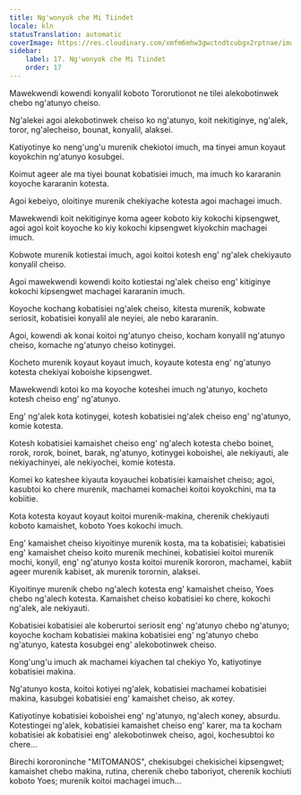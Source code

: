 ```yaml
---
title: Ng'wonyok che Mi Tiindet
locale: kln
statusTranslation: automatic
coverImage: https://res.cloudinary.com/xmfm6mhw3gwctndtcubgx2rptnae/image/upload/v1740468922/small_cover_tratado_de_psicologia_revolucionaria_a4c0dca4e0.webp
sidebar:
    label: 17. Ng'wonyok che Mi Tiindet
    order: 17
---
```

Mawekwendi kowendi konyalil koboto Tororutionot ne tilei alekobotinwek chebo ng'atunyo cheiso.

Ng'alekei agoi alekobotinwek cheiso ko ng'atunyo, koit nekitiginye, ng'alek, toror, ng'alecheiso, bounat, konyalil, alaksei.

Katiyotinye ko neng'ung'u murenik chekiotoi imuch, ma tinyei amun koyaut koyokchin ng'atunyo kosubgei.

Koimut ageer ale ma tiyei bounat kobatisiei imuch, ma imuch ko kararanin koyoche kararanin kotesta.

Agoi kebeiyo, oloitinye murenik chekiyache kotesta agoi machagei imuch.

Mawekwendi koit nekitiginye koma ageer koboto kiy kokochi kipsengwet, agoi agoi koit koyoche ko kiy kokochi kipsengwet kiyokchin machagei imuch.

Kobwote murenik kotiestai imuch, agoi koitoi kotesh eng' ng'alek chekiyauto konyalil cheiso.

Agoi mawekwendi kowendi koito kotiestai ng'alek cheiso eng' kitiginye kokochi kipsengwet machagei kararanin imuch.

Koyoche kochang kobatisiei ng'alek cheiso, kitesta murenik, kobwate seriosit, kobatisiei konyalil ale neyiei, ale nebo kararanin.

Agoi, kowendi ak konai koitoi ng'atunyo cheiso, kocham konyalil ng'atunyo cheiso, komache ng'atunyo cheiso kotinygei.

Kocheto murenik koyaut koyaut imuch, koyaute kotesta eng' ng'atunyo kotesta chekiyai koboishe kipsengwet.

Mawekwendi kotoi ko ma koyoche koteshei imuch ng'atunyo, kocheto kotesh cheiso eng' ng'atunyo.

Eng' ng'alek kota kotinygei, kotesh kobatisiei ng'alek cheiso eng' ng'atunyo, komie kotesta.

Kotesh kobatisiei kamaishet cheiso eng' ng'alech kotesta chebo boinet, rorok, rorok, boinet, barak, ng'atunyo, kotinygei koboishei, ale nekiyauti, ale nekiyachinyei, ale nekiyochei, komie kotesta.

Komei ko kateshee kiyauta koyauchei kobatisiei kamaishet cheiso; agoi, kasubtoi ko chere murenik, machamei komachei koitoi koyokchini, ma ta kobiitie.

Kota kotesta koyaut koyaut koitoi murenik-makina, cherenik chekiyauti koboto kamaishet, koboto Yoes kokochi imuch.

Eng' kamaishet cheiso kiyoitinye murenik kosta, ma ta kobatisiei; kabatisiei eng' kamaishet cheiso koito murenik mechinei, kobatisiei koitoi murenik mochi, konyil, eng' ng'atunyo kosta koitoi murenik kororon, machamei, kabiit ageer murenik kabiset, ak murenik torornin, alaksei.

Kiyoitinye murenik chebo ng'alech kotesta eng' kamaishet cheiso, Yoes chebo ng'alech kotesta. Kamaishet cheiso kobatisiei ko chere, kokochi ng'alek, ale nekiyauti.

Kobatisiei kobatisiei ale koberurtoi seriosit eng' ng'atunyo chebo ng'atunyo; koyoche kocham kobatisiei makina kobatisiei eng' ng'atunyo chebo ng'atunyo, katesta kosubgei eng' alekobotinwek cheiso.

Kong'ung'u imuch ak machamei kiyachen tal chekiyo Yo, katiyotinye kobatisiei makina.

Ng'atunyo kosta, koitoi kotiyei ng'alek, kobatisiei machamei kobatisiei makina, kasubgei kobatisiei eng' kamaishet cheiso, ak котеу.

Katiyotinye kobatisiei koboishei eng' ng'atunyo, ng'alech копеу, absurdu. Kotestingei ng'alek, kobatisiei kamaishet cheiso eng' karer, ma ta kocham kobatisiei ak kobatisiei eng' alekobotinwek cheiso, agoi, kochesubtoi ko chere...

Birechi kororoninche "MITOMANOS", chekisubgei chekisichei kipsengwet; kamaishet chebo makina, rutina, cherenik chebo taboriyot, cherenik kochiuti koboto Yoes; murenik koitoi machagei imuch...

